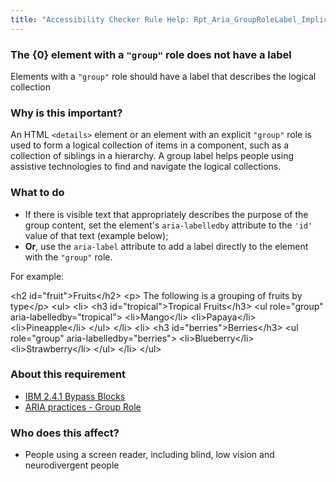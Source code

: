 ```yaml
---
title: "Accessibility Checker Rule Help: Rpt_Aria_GroupRoleLabel_Implicit"
---
```


<div className="toolHelp">
<Row>
<Column colLg={16} colMd={8} colSm={4} className="toolHead">

### The {0} element with a `"group"` role does not have a label

<div id="locLevel"></div>

Elements with a `"group"` role should have a label that describes the logical collection

</Column>
</Row>
<Row>
<Column colLg={11} colMd={5} colSm={4} className="toolMain">

### Why is this important?

An HTML `<details>` element or an element with an explicit `"group"` role is used to form a logical collection of items in a component, such as a collection of siblings in a hierarchy. A group label helps people using assistive technologies to find and navigate the logical collections.

<div id="locSnippet"></div>

### What to do

* If there is visible text that appropriately describes the purpose of the group content, set the element's `aria-labelledby` attribute to the `'id'` value of that text (example below);
* **Or**, use the `aria-label` attribute to add a label directly to the element with the `"group"` role.

For example:

<CodeSnippet type="multi" light={true}> &lt;h2 id="fruit"&gt;Fruits&lt;/h2&gt;
       &lt;p&gt; The following is a grouping of fruits by type&lt;/p&gt;
       &lt;ul&gt;
          &lt;li&gt; &lt;h3 id="tropical"&gt;Tropical Fruits&lt;/h3&gt;
             &lt;ul role="group" aria-labelledby="tropical"&gt;
                &lt;li&gt;Mango&lt;/li&gt;
                &lt;li&gt;Papaya&lt;/li&gt;
                &lt;li&gt;Pineapple&lt;/li&gt;
             &lt;/ul&gt;
         &lt;/li&gt;
         &lt;li&gt; &lt;h3 id="berries"&gt;Berries&lt;/h3&gt;
            &lt;ul role="group" aria-labelledby="berries"&gt;
               &lt;li&gt;Blueberry&lt;/li&gt;
               &lt;li&gt;Strawberry&lt;/li&gt;
            &lt;/ul&gt;
         &lt;/li&gt;
       &lt;/ul&gt;</CodeSnippet>

</Column>
<Column colLg={5} colMd={3} colSm={4} className="toolLeft">

### About this requirement

* [IBM 2.4.1 Bypass Blocks](https://www.ibm.com/able/requirements/requirements/#2_4_1)  
* [ARIA practices - Group Role](https://w3c.github.io/aria-practices/#group)

### Who does this affect?

* People using a screen reader, including blind, low vision and neurodivergent people

</Column>
</Row>
</div>


